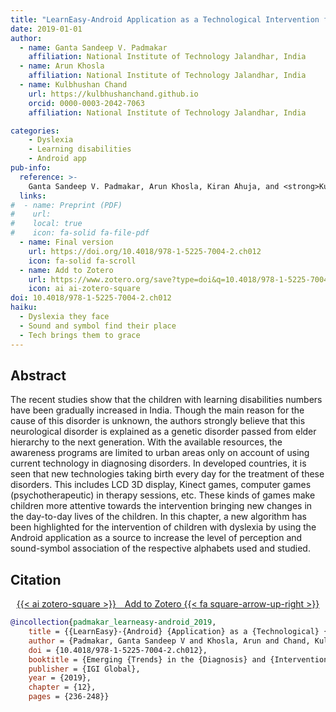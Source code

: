 ```yaml
---
title: "LearnEasy-Android Application as a Technological Intervention for Children With Dyslexia"
date: 2019-01-01
author:
  - name: Ganta Sandeep V. Padmakar
    affiliation: National Institute of Technology Jalandhar, India
  - name: Arun Khosla
    affiliation: National Institute of Technology Jalandhar, India
  - name: Kulbhushan Chand
    url: https://kulbhushanchand.github.io
    orcid: 0000-0003-2042-7063
    affiliation: National Institute of Technology Jalandhar, India

categories:
    - Dyslexia
    - Learning disabilities 
    - Android app
pub-info:
  reference: >-
    Ganta Sandeep V. Padmakar, Arun Khosla, Kiran Ahuja, and <strong>Kulbhushan Chand</strong>, “LearnEasy-Android Application as a Technological Intervention for Children With Dyslexia,” chap. 12 in <em>Emerging Trends in the Diagnosis and Intervention of Neurodevelopmental Disorders</em>, doi: <a href="https://doi.org/10.4018/978-1-5225-7004-2.ch012"><code>10.4018/978-1-5225-7004-2.ch012</code></a>
  links:
#  - name: Preprint (PDF)
#    url: 
#    local: true
#    icon: fa-solid fa-file-pdf
  - name: Final version
    url: https://doi.org/10.4018/978-1-5225-7004-2.ch012
    icon: fa-solid fa-scroll
  - name: Add to Zotero
    url: https://www.zotero.org/save?type=doi&q=10.4018/978-1-5225-7004-2.ch012
    icon: ai ai-zotero-square
doi: 10.4018/978-1-5225-7004-2.ch012
haiku:
  - Dyslexia they face
  - Sound and symbol find their place
  - Tech brings them to grace
---
```


## Abstract

The recent studies show that the children with learning disabilities numbers have been gradually increased in India. Though the main reason for the cause of this disorder is unknown, the authors strongly believe that this neurological disorder is explained as a genetic disorder passed from elder hierarchy to the next generation. With the available resources, the awareness programs are limited to urban areas only on account of using current technology in diagnosing disorders. In developed countries, it is seen that new technologies taking birth every day for the treatment of these disorders. This includes LCD 3D display, Kinect games, computer games (psychotherapeutic) in therapy sessions, etc. These kinds of games make children more attentive towards the intervention bringing new changes in the day-to-day lives of the children. In this chapter, a new algorithm has been highlighted for the intervention of children with dyslexia by using the Android application as a source to increase the level of perception and sound-symbol association of the respective alphabets used and studied.

## Citation

<p class="buttons" style="text-align:center;">
<a class="btn btn-danger" target="_blank" href="https://www.zotero.org/save?type=doi&q=10.4018/978-1-5225-7004-2.ch012">{{< ai zotero-square >}}&emsp;Add to Zotero {{< fa square-arrow-up-right >}}</a>
</p>

``` bibtex
@incollection{padmakar_learneasy-android_2019,
    title = {{LearnEasy}-{Android} {Application} as a {Technological} {Intervention} for {Children} {With} {Dyslexia}},
    author = {Padmakar, Ganta Sandeep V and Khosla, Arun and Chand, Kulbhushan},
    doi = {10.4018/978-1-5225-7004-2.ch012},
    booktitle = {Emerging {Trends} in the {Diagnosis} and {Intervention} of {Neurodevelopmental} {Disorders}},
    publisher = {IGI Global},
    year = {2019},
    chapter = {12},
    pages = {236-248}}
```
